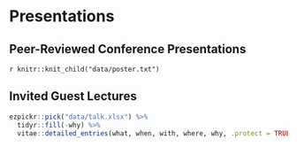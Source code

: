 # Presentations

## Peer-Reviewed Conference Presentations

\begingroup
\setlength{\parindent}{-0.5in}
\setlength{\leftskip}{0.5in}

`r knitr::knit_child("data/poster.txt")`

\endgroup

## Invited Guest Lectures

```r
ezpickr::pick("data/talk.xlsx") %>%
  tidyr::fill(-why) %>%
  vitae::detailed_entries(what, when, with, where, why, .protect = TRUE)
```
